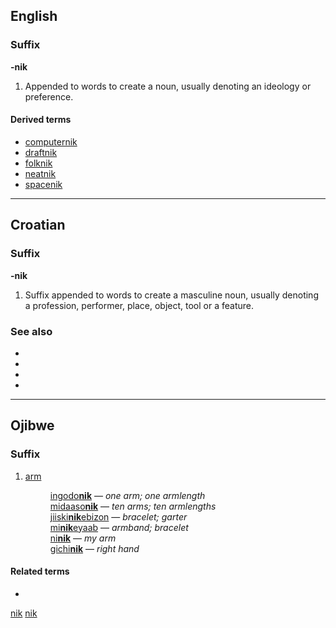 {{wikipedia}}
==English==

===Suffix===
'''-nik'''

# Appended to words to create a noun, usually denoting an ideology or preference.

====Derived terms====
* [[computernik]]
* [[draftnik]]
* [[folknik]]
* [[neatnik]]
* [[spacenik]]

[[Category:English suffixes|nik]]

----

==Croatian==

===Suffix===
'''-nik'''

# Suffix appended to words to create a masculine noun, usually denoting a profession, performer, place, object, tool or a feature.

===See also===
* {{l|hr|-ik}}
* {{l|hr|-enik}}
* {{l|hr|-ovnik}}
* {{l|hr|-evnik}}

[[Category:Croatian suffixes|nik]]

----

==Ojibwe==

===Suffix===
{{infl|oj|suffix|plural|=-nikan}}

# [[arm]]
#:[[ingodonik|ingodo'''nik''']] — ''one arm; one armlength''
#:[[midaasonik|midaaso'''nik''']] — ''ten arms; ten armlengths''
#:[[jiiskinikebizon|jiiski'''nik'''ebizon]] — ''bracelet; garter''
#:[[minikeyaab|mi'''nik'''eyaab]] — ''armband; bracelet''
#:[[ninik|ni'''nik''']] — ''my arm''
#:[[gichinik|gichi'''nik''']] — ''right hand''

====Related terms====
*{{l|oj|-nike}}